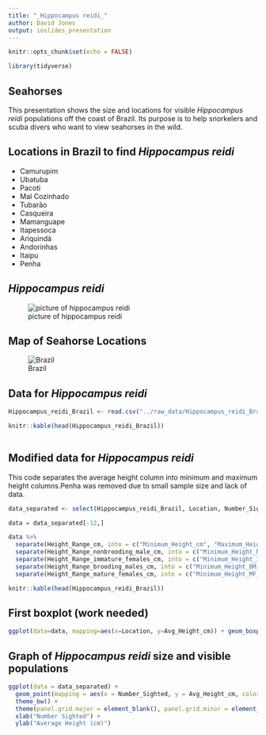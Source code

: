 ```yaml
---
title: "_Hippocampus reidi_"
author: David Jones
output: ioslides_presentation
---
```


```r
knitr::opts_chunk$set(echo = FALSE)
```

```r

library(tidyverse)

```

## **Seahorses**

This presentation shows the size and locations for visible _Hippocampus reidi_ populations off the coast of Brazil. Its purpose is to help snorkelers and scuba divers who want to view seahorses in the wild.  

## **Locations in Brazil to find _Hippocampus reidi_** {.smaller}

- Camurupim         
- Ubatuba             
- Pacoti
- Mal Cozinhado
- Tubarão
- Casqueira
- Mamanguape
- Itapessoca
- Ariquindá
- Andorinhas
- Itaipu
- Penha

## **_Hippocampus reidi_** 

![picture of hippocampus reidi](../images/Hippocampus_reidi.jpg)

## Map of Seahorse Locations

![Brazil](../images/Locations.jpg)

## **Data for _Hippocampus reidi_** {.smaller .flexbox .vcenter}

```r

Hippocampus_reidi_Brazil <- read.csv("../raw_data/Hippocampus_reidi_Brazil.csv")

knitr::kable(head(Hippocampus_reidi_Brazil))
 
```

## **Modified data for _Hippocampus reidi_** {.smaller .flexbox .vcenter}

This code separates the average height column into minimum and maximum height columns.Penha was removed due to small sample size and lack of data. 


```r

data_separated <- select(Hippocampus_reidi_Brazil, Location, Number_Sighted, Avg_Height_cm, Height_Range_cm, Avg_Height_nonbrooding_males_cm, Height_Range_nonbrooding_male_cm, Avg_Height_immature_females_cm, Height_Range_immature_females_cm, Avg_Height_brooding_males_cm, Height_Range_brooding_males_cm, Avg_Height_mature_females_cm, Height_Range_mature_females_cm) 

data = data_separated[-12,]

data %>%
  separate(Height_Range_cm, into = c("Minimum_Height_cm", "Maximum_Height_cm"), sep = "-") %>%
  separate(Height_Range_nonbrooding_male_cm, into = c("Minimum_Height_NB_male_cm", "Maximum_Height_NB_male_cm"), sep = "-") %>%
  separate(Height_Range_immature_females_cm, into = c("Minimum_Height_IF_cm", "Maximum_Height_IF_cm"), sep = "-") %>%
  separate(Height_Range_brooding_males_cm, into = c("Minimum_Height_BM_cm", "Maximum_Height_BM_cm"), sep = "-") %>%
  separate(Height_Range_mature_females_cm, into = c("Minimum_Height_MF_cm", "Maximum_Height_MF_cm"), sep = "-") 

knitr::kable(head(Hippocampus_reidi_Brazil))

```

## First boxplot (work needed)

```r
ggplot(data=data, mapping=aes(x=Location, y=Avg_Height_cm)) + geom_boxplot()

```

## **Graph of _Hippocampus reidi_ size and visible populations**

```r

ggplot(data = data_separated) + 
  geom_point(mapping = aes(x = Number_Sighted, y = Avg_Height_cm, color = Location)) +
  theme_bw() +
  theme(panel.grid.major = element_blank(), panel.grid.minor = element_blank()) +
  xlab("Number Sighted") +
  ylab("Average Height (cm)") 

```







